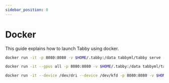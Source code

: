 ```yaml
---
sidebar_position: 0
---
```


# Docker

This guide explains how to launch Tabby using docker.




<Tabs>
  <TabItem value="cpu" label="CPU" default>

  ```bash title="run.sh"
  docker run -it -p 8080:8080 -v $HOME/.tabby:/data tabbyml/tabby serve --model TabbyML/StarCoder-1B
  ```

  </TabItem>
  <TabItem value="cuda" label="CUDA (requires NVIDIA Container Toolkit)" default>

  ```bash title="run.sh"
  docker run -it --gpus all -p 8080:8080 -v $HOME/.tabby:/data tabbyml/tabby serve --model TabbyML/StarCoder-1B --device cuda
  ```

  </TabItem>
  <TabItem value="rocm" label="ROCm" default>

  ```bash title="run.sh"
  docker run -it --device /dev/dri --device /dev/kfd -p 8080:8080 -v $HOME/.tabby:/data tabbyml/tabby serve --model TabbyML/StarCoder-1B --device cuda
  ```

  </TabItem>
</Tabs>
